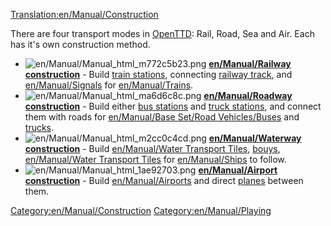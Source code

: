 [[Translation:en/Manual/Construction]]
{{en/Manual/Navigation}}

There are four transport modes in [[en/Manual/Main Page|OpenTTD]]: Rail, Road, Sea and Air. Each has it's own construction method.


*[[File:en/Manual/Manual html m772c5b23.png]] '''[[en/Manual/Railway construction]]''' - Build [[en/Manual/Stations#train-stations|train stations]], connecting [[en/Manual/Building tracks|railway track]], and [[en/Manual/Signals]] for [[en/Manual/Trains]].
*[[File:en/Manual/Manual html ma6d6c8c.png]] '''[[en/Manual/Roadway construction]]''' - Build either [[en/Manual/Stations#bus-stations|bus stations]] and [[en/Manual/Stations#truck-stations|truck stations]], and connect them with roads for [[en/Manual/Base Set/Road Vehicles/Buses]] and [[en/Manual/Road vehicles|trucks]].
*[[File:en/Manual/Manual html m2cc0c4cd.png]] '''[[en/Manual/Waterway construction]]''' - Build [[en/Manual/Water Transport Tiles]], [[en/Manual/Waypoints|bouys]], [[en/Manual/Water Transport Tiles]] for [[en/Manual/Ships]] to follow.
*[[File:en/Manual/Manual html 1ae92703.png]] '''[[en/Manual/Airport construction]]''' - Build [[en/Manual/Airports]] and direct [[en/Manual/Aircraft|planes]] between them.

[[Category:en/Manual/Construction]]
[[Category:en/Manual/Playing]]